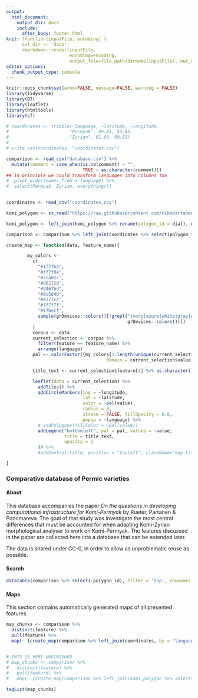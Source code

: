 ```yaml
---
output: 
  html_document:
    output_dir: docs
    include:
      after_body: footer.html
knit: (function(inputFile, encoding) { 
      out_dir <- 'docs';
      rmarkdown::render(inputFile,
                        encoding=encoding, 
                        output_file=file.path(dirname(inputFile), out_dir, 'index.html')) })
editor_options: 
  chunk_output_type: console
---
```


```r
knitr::opts_chunk$set(echo=FALSE, message=FALSE, warning = FALSE)
library(tidyverse)
library(DT)
library(leaflet)
library(htmltools)
library(sf)

# coordinates <- tribble(~language, ~latitude, ~longitude,
#                       "Permyak", 59.01, 54.65,
#                       "Zyrian", 61.66, 50.81)
# 
# write_csv(coordinates, "coordinates.csv")

comparison <- read_csv("database.csv") %>%
  mutate(comment = case_when(is.na(comment) ~ "",
                             TRUE ~ as.character(comment)))
## In principle we could transform languages into columns too 
#  pivot_wider(names_from = language) %>%
#  select(Permyak, Zyrian, everything())
  

coordinates <- read_csv("coordinates.csv")

komi_polygon <- st_read("https://raw.githubusercontent.com/nikopartanen/language_maps/master/geojson/kom.geojson")

komi_polygon <- left_join(komi_polygon %>% rename(polygon_id = dial), coordinates)

comparison <- comparison %>% left_join(coordinates %>% select(polygon_id, language))

create_map <- function(data, feature_name){

        my_colors <-
          c(
            "#1f77b4",
            "#ff7f0e",
            "#2ca02c",
            "#d62728",
            "#9467bd",
            "#8c564b",
            "#e377c2",
            "#7f7f7f",
            "#17becf",
            sample(grDevices::colors()[!grepl("ivory|azure|white|gray|grey|black|pink|1",
                                              grDevices::colors())])
          )
          corpus <- data
          current_selection <- corpus %>% 
            filter(feature == feature_name) %>%
            arrange(language)
          pal <- colorFactor({my_colors[1:length(unique(current_selection$value))]},
                                      domain = current_selection$value)

          title_text <- current_selection$feature[1] %>% as.character()

          leaflet(data = current_selection) %>%
            addTiles() %>%
            addCircleMarkers(lng = ~longitude,
                             lat = ~latitude,
                             color = ~pal(value),
                             radius = 8,
                             stroke = FALSE, fillOpacity = 0.8,
                             popup = ~language) %>%
            # addPolygons(fillColor = ~pal(value))
            addLegend("bottomleft", pal = pal, values = ~value,
                      title = title_text,
                      opacity = 1
            )# %>%
            #addControl(title, position = "topleft", className="map-title")

}

```

###  Comparative database of Permic varieties {.tabset .tabset-fade .tabset-pills}

#### About

This database accompanies the paper *On the questions in developing computational infrastructure for Komi-Permyak* by Rueter, Partanen & Ponomareva. The goal of that study was investigate the most central differences that must be accounted for when adapting Komi-Zyrian morphological analyser to work on Komi-Permyak. The features discussed in the paper are collected here into a database that can be extended later.

The data is shared under CC-0, in order to allow as unproblematic reuse as possible.

#### Search {.tabset .tabset-fade .tabset-pills}

```r

datatable(comparison %>% select(-polygon_id), filter = 'top', rownames = FALSE, options = list(dom = 'tip'), escape = FALSE)
```

#### Maps {.tabset .tabset-fade .tabset-pills}

This section contains automatically generated maps of all presented features.

```r

map_chunks <- comparison %>%
  distinct(feature) %>%
  pull(feature) %>%
  map(~ {create_map(comparison %>% left_join(coordinates, by = "language"), .x)})


# THIS IS VERY UNFINISHED
# map_chunks <- comparison %>%
#   distinct(feature) %>%
#   pull(feature) %>%
#   map(~ {create_map(comparison %>% left_join(komi_polygon %>% select(-language, -comment)), .x)})

tagList(map_chunks)

```
